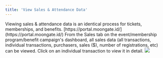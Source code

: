 ```yaml
---
title: 'View Sales & Attendance Data'
---
```


<Tip>
    Viewing sales & attendance data is an identical process for tickets, memberships, and benefits.
</Tip>

<Steps>
    <Step title="Sign into the Moongate Merchant Portal">
        [https://portal.moongate.id/](https://portal.moongate.id/)
    </Step>
    <Step title="Navigate to the target event, membership program, or benefit page">
    </Step>
    <Step title="Open the 'Sales' tab">
        From the Sales tab on the event/membership program/benefit campaign's dashboard, all sales data (all transactions, individual transactions, purchasers, 
        sales ($), number of registrations, etc) can be viewed. Click on an individual transaction to view it in detail.
        <img src="/images/customer-insights/sales-attendance-data/detailed transaction.gif"/>
    </Step>
</Steps>